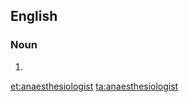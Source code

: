 ==English==

===Noun===
{{en-noun}}

# {{alternative spelling of|[[anesthesiologist]]}}

[[et:anaesthesiologist]]
[[ta:anaesthesiologist]]